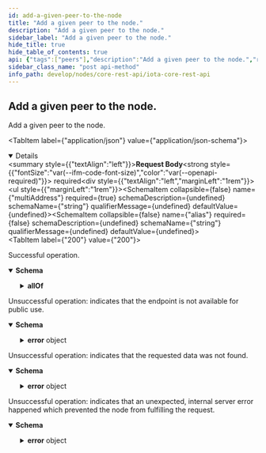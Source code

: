 ```yaml
---
id: add-a-given-peer-to-the-node
title: "Add a given peer to the node."
description: "Add a given peer to the node."
sidebar_label: "Add a given peer to the node."
hide_title: true
hide_table_of_contents: true
api: {"tags":["peers"],"description":"Add a given peer to the node.","requestBody":{"content":{"application/json":{"schema":{"description":"Adds a given peer to the node.","properties":{"multiAddress":{"type":"string"},"alias":{"type":"string"}},"required":["multiAddress"]},"examples":{"default":{"value":{"multiAddress":"/dns/abc.com/tcp/15602/p2p/12D3KooWMajsSUxSUFb3CRgmJvygYCGd27uMDdppVYNGud7xuKG5","alias":"abc.com"}}}}},"required":true},"responses":{"200":{"description":"Successful operation.","content":{"application/json":{"schema":{"description":"Returns information about an added peer.","properties":{"allOf":{"description":"The peer of a node.","properties":{"id":{"type":"string","description":"The identifier of the peer."},"multiAddresses":{"type":"array","items":{"type":"string"},"description":"The addresses of the peer."},"alias":{"type":"string","description":"The alias of the peer."},"relation":{"type":"string","enum":["known","unknown","autopeered"]},"connected":{"type":"boolean","description":"Tells whether the peer is connected or not."},"gossip":{"allOf":[{"description":"Information about the gossip stream with the peer.","properties":{"heartbeat":{"description":"Information about the most recent heartbeat of the peer. The heartbeat is `null` if none has been received yet.","allOf":[{"properties":{"solidMilestoneIndex":{"type":"integer","description":"The most recent milestone that has been solidified by the node."},"prunedMilestoneIndex":{"type":"integer","description":"Tells from which starting point the node holds data."},"latestMilestoneIndex":{"type":"integer","description":"The most recent milestone known to the node."},"connectedNeighbors":{"type":"integer","description":"Tells how many connected peers the node has."},"syncedNeighbors":{"type":"integer","description":"Tells how many synced peers the node has."}},"required":["solidMilestoneIndex","prunedMilestoneIndex","latestMilestoneIndex","connectedNeighbors","syncedNeighbors"]}],"nullable":true},"metrics":{"description":"Metrics about the gossip stream with the peer.","allOf":[{"properties":{"newBlocks":{"type":"integer","description":"The number of received blocks that were new for the node."},"knownBlocks":{"type":"integer","description":"The number of received blocks that already were known to the node."},"receivedBlocks":{"type":"integer","description":"The number of received blocks from the peer."},"receivedBlockRequests":{"type":"integer","description":"The number of received block requests from the peer."},"receivedMilestoneRequests":{"type":"integer","description":"The number of received milestone requests from the peer."},"receivedHeartbeats":{"type":"integer","description":"The number of received heartbeats from the peer."},"sentBlocks":{"type":"integer","description":"The number of sent blocks to the peer."},"sentBlockRequests":{"type":"integer","description":"The number of sent block requests to the peer."},"sentMilestoneRequests":{"type":"integer","description":"The number of sent milestone requests to the peer."},"sentHeartbeats":{"type":"integer","description":"The number of sent heartbeats to the peer."},"droppedPackets":{"type":"integer","description":"The number of dropped packets."}},"required":["newBlocks","knownBlocks","receivedBlocks","receivedBlockRequests","receivedMilestoneRequests","receivedHeartbeats","sentBlocks","sentBlockRequests","sentMilestoneRequests","sentHeartbeats","droppedPackets"]}]}},"required":["heartbeat","metrics"]}]}},"required":["id","multiAddresses","relation","connected"]}}},"examples":{"default":{"value":{"id":"12D3KooWMajsSUxSUFb3CRgmJvygYCGd27uMDdppVYNGud7xuKG5","multiAddresses":["/dns/abc.com/tcp/15602"],"alias":"abc","relation":"known","connected":true,"gossip":{"heartbeat":{"solidMilestoneIndex":61527,"prunedMilestoneIndex":61200,"latestMilestoneIndex":61527,"connectedNeighbors":5,"syncedNeighbors":7},"metrics":{"newBlocks":3799,"knownBlocks":554,"receivedBlocks":4370,"receivedBlockRequests":0,"receivedMilestoneRequests":1,"receivedHeartbeats":1,"sentBlocks":6,"sentBlockRequests":4325,"sentMilestoneRequests":31,"sentHeartbeats":9,"droppedPackets":0}}}}}}}},"403":{"description":"Unsuccessful operation: indicates that the endpoint is not available for public use.","content":{"application/json":{"schema":{"description":"Indicates that this endpoint is not available for public use.","allOf":[{"description":"The error format.","properties":{"error":{"type":"object","properties":{"code":{"type":"string","description":"The application error code."},"message":{"type":"string","description":"The error reason."}},"required":["code","message"]}},"required":["error"]}],"example":{"error":{"code":403,"message":"not available for public use"}}}}}},"404":{"description":"Unsuccessful operation: indicates that the requested data was not found.","content":{"application/json":{"schema":{"description":"Indicates that the data was not found.","allOf":[{"description":"The error format.","properties":{"error":{"type":"object","properties":{"code":{"type":"string","description":"The application error code."},"message":{"type":"string","description":"The error reason."}},"required":["code","message"]}},"required":["error"]}],"example":{"error":{"code":404,"message":"could not find data"}}}}}},"500":{"description":"Unsuccessful operation: indicates that an unexpected, internal server error happened which prevented the node from fulfilling the request.","content":{"application/json":{"schema":{"description":"Indicates that the server encountered an unexpected condition, which prevented it from fulfilling the request by the client.","allOf":[{"description":"The error format.","properties":{"error":{"type":"object","properties":{"code":{"type":"string","description":"The application error code."},"message":{"type":"string","description":"The error reason."}},"required":["code","message"]}},"required":["error"]}],"example":{"error":{"code":500,"message":"internal server error"}}}}}}},"method":"post","path":"/api/core/v2/peers","servers":[{"url":"http://127.0.0.1:14265"}],"jsonRequestBodyExample":{"multiAddress":"string","alias":"string"},"info":{"title":"IOTA CORE REST API","description":"This document specifies the REST API for IOTA CORE node software.","contact":{"email":"contact@iota.org"},"license":{"name":"Apache 2.0","url":"http://www.apache.org/licenses/LICENSE-2.0.html"},"version":"2.0.0"},"postman":{"name":"Add a given peer to the node.","description":{"content":"Add a given peer to the node.","type":"text/plain"},"url":{"path":["api","core","v2","peers"],"host":["{{baseUrl}}"],"query":[],"variable":[]},"header":[{"key":"Content-Type","value":"application/json"},{"key":"Accept","value":"application/json"}],"method":"POST","body":{"mode":"raw","raw":"\"\"","options":{"raw":{"language":"json"}}}}}
sidebar_class_name: "post api-method"
info_path: develop/nodes/core-rest-api/iota-core-rest-api
---
```



## Add a given peer to the node.



Add a given peer to the node.

<MimeTabs><TabItem label={"application/json"} value={"application/json-schema"}><details style={{}} data-collapsed={false} open={true}><summary style={{"textAlign":"left"}}><strong>Request Body</strong><strong style={{"fontSize":"var(--ifm-code-font-size)","color":"var(--openapi-required)"}}> required</strong></summary><div style={{"textAlign":"left","marginLeft":"1rem"}}></div><ul style={{"marginLeft":"1rem"}}><SchemaItem collapsible={false} name={"multiAddress"} required={true} schemaDescription={undefined} schemaName={"string"} qualifierMessage={undefined} defaultValue={undefined}></SchemaItem><SchemaItem collapsible={false} name={"alias"} required={false} schemaDescription={undefined} schemaName={"string"} qualifierMessage={undefined} defaultValue={undefined}></SchemaItem></ul></details></TabItem></MimeTabs><div><ApiTabs><TabItem label={"200"} value={"200"}><div>

Successful operation.

</div><div><MimeTabs schemaType={"response"}><TabItem label={"application/json"} value={"application/json"}><SchemaTabs><TabItem label={"Schema"} value={"Schema"}><details style={{}} data-collapsed={false} open={true}><summary style={{"textAlign":"left"}}><strong>Schema</strong></summary><div style={{"textAlign":"left","marginLeft":"1rem"}}></div><ul style={{"marginLeft":"1rem"}}><SchemaItem collapsible={true} className={"schemaItem"}><details style={{}}><summary style={{}}><strong>allOf</strong><span style={{"opacity":"0.6"}}> </span></summary><div style={{"marginLeft":"1rem"}}><div style={{"marginTop":".5rem","marginBottom":".5rem"}}>

The peer of a node.

</div><SchemaItem collapsible={false} name={"id"} required={false} schemaDescription={"The identifier of the peer."} schemaName={"string"} qualifierMessage={undefined} defaultValue={undefined}></SchemaItem><SchemaItem collapsible={false} name={"multiAddresses"} required={false} schemaDescription={"The addresses of the peer."} schemaName={"string[]"} qualifierMessage={undefined} defaultValue={undefined}></SchemaItem><SchemaItem collapsible={false} name={"alias"} required={false} schemaDescription={"The alias of the peer."} schemaName={"string"} qualifierMessage={undefined} defaultValue={undefined}></SchemaItem><SchemaItem collapsible={false} name={"relation"} required={false} schemaDescription={undefined} schemaName={"string"} qualifierMessage={"**Possible values:** [`known`, `unknown`, `autopeered`]"} defaultValue={undefined}></SchemaItem><SchemaItem collapsible={false} name={"connected"} required={false} schemaDescription={"Tells whether the peer is connected or not."} schemaName={"boolean"} qualifierMessage={undefined} defaultValue={undefined}></SchemaItem><SchemaItem collapsible={true} className={"schemaItem"}><details style={{}}><summary style={{}}><strong>gossip</strong><span style={{"opacity":"0.6"}}> </span></summary><div style={{"marginLeft":"1rem"}}><div style={{"marginTop":".5rem","marginBottom":".5rem"}}>

Information about the gossip stream with the peer.

</div><SchemaItem collapsible={true} className={"schemaItem"}><details style={{}}><summary style={{}}><strong>heartbeat</strong><span style={{"opacity":"0.6"}}> </span></summary><div style={{"marginLeft":"1rem"}}><div style={{"marginTop":".5rem","marginBottom":".5rem"}}>

Information about the most recent heartbeat of the peer. The heartbeat is `null` if none has been received yet.

</div><SchemaItem collapsible={false} name={"solidMilestoneIndex"} required={false} schemaDescription={"The most recent milestone that has been solidified by the node."} schemaName={"integer"} qualifierMessage={undefined} defaultValue={undefined}></SchemaItem><SchemaItem collapsible={false} name={"prunedMilestoneIndex"} required={false} schemaDescription={"Tells from which starting point the node holds data."} schemaName={"integer"} qualifierMessage={undefined} defaultValue={undefined}></SchemaItem><SchemaItem collapsible={false} name={"latestMilestoneIndex"} required={false} schemaDescription={"The most recent milestone known to the node."} schemaName={"integer"} qualifierMessage={undefined} defaultValue={undefined}></SchemaItem><SchemaItem collapsible={false} name={"connectedNeighbors"} required={false} schemaDescription={"Tells how many connected peers the node has."} schemaName={"integer"} qualifierMessage={undefined} defaultValue={undefined}></SchemaItem><SchemaItem collapsible={false} name={"syncedNeighbors"} required={false} schemaDescription={"Tells how many synced peers the node has."} schemaName={"integer"} qualifierMessage={undefined} defaultValue={undefined}></SchemaItem></div></details></SchemaItem><SchemaItem collapsible={true} className={"schemaItem"}><details style={{}}><summary style={{}}><strong>metrics</strong><span style={{"opacity":"0.6"}}> </span></summary><div style={{"marginLeft":"1rem"}}><div style={{"marginTop":".5rem","marginBottom":".5rem"}}>

Metrics about the gossip stream with the peer.

</div><SchemaItem collapsible={false} name={"newBlocks"} required={false} schemaDescription={"The number of received blocks that were new for the node."} schemaName={"integer"} qualifierMessage={undefined} defaultValue={undefined}></SchemaItem><SchemaItem collapsible={false} name={"knownBlocks"} required={false} schemaDescription={"The number of received blocks that already were known to the node."} schemaName={"integer"} qualifierMessage={undefined} defaultValue={undefined}></SchemaItem><SchemaItem collapsible={false} name={"receivedBlocks"} required={false} schemaDescription={"The number of received blocks from the peer."} schemaName={"integer"} qualifierMessage={undefined} defaultValue={undefined}></SchemaItem><SchemaItem collapsible={false} name={"receivedBlockRequests"} required={false} schemaDescription={"The number of received block requests from the peer."} schemaName={"integer"} qualifierMessage={undefined} defaultValue={undefined}></SchemaItem><SchemaItem collapsible={false} name={"receivedMilestoneRequests"} required={false} schemaDescription={"The number of received milestone requests from the peer."} schemaName={"integer"} qualifierMessage={undefined} defaultValue={undefined}></SchemaItem><SchemaItem collapsible={false} name={"receivedHeartbeats"} required={false} schemaDescription={"The number of received heartbeats from the peer."} schemaName={"integer"} qualifierMessage={undefined} defaultValue={undefined}></SchemaItem><SchemaItem collapsible={false} name={"sentBlocks"} required={false} schemaDescription={"The number of sent blocks to the peer."} schemaName={"integer"} qualifierMessage={undefined} defaultValue={undefined}></SchemaItem><SchemaItem collapsible={false} name={"sentBlockRequests"} required={false} schemaDescription={"The number of sent block requests to the peer."} schemaName={"integer"} qualifierMessage={undefined} defaultValue={undefined}></SchemaItem><SchemaItem collapsible={false} name={"sentMilestoneRequests"} required={false} schemaDescription={"The number of sent milestone requests to the peer."} schemaName={"integer"} qualifierMessage={undefined} defaultValue={undefined}></SchemaItem><SchemaItem collapsible={false} name={"sentHeartbeats"} required={false} schemaDescription={"The number of sent heartbeats to the peer."} schemaName={"integer"} qualifierMessage={undefined} defaultValue={undefined}></SchemaItem><SchemaItem collapsible={false} name={"droppedPackets"} required={false} schemaDescription={"The number of dropped packets."} schemaName={"integer"} qualifierMessage={undefined} defaultValue={undefined}></SchemaItem></div></details></SchemaItem></div></details></SchemaItem></div></details></SchemaItem></ul></details></TabItem><TabItem label={"Example (from schema)"} value={"Example (from schema)"}><ResponseSamples responseExample={"{\n  \"allOf\": {\n    \"id\": \"string\",\n    \"multiAddresses\": [\n      \"string\"\n    ],\n    \"alias\": \"string\",\n    \"relation\": \"known\",\n    \"connected\": true,\n    \"gossip\": {\n      \"heartbeat\": {\n        \"solidMilestoneIndex\": 0,\n        \"prunedMilestoneIndex\": 0,\n        \"latestMilestoneIndex\": 0,\n        \"connectedNeighbors\": 0,\n        \"syncedNeighbors\": 0\n      },\n      \"metrics\": {\n        \"newBlocks\": 0,\n        \"knownBlocks\": 0,\n        \"receivedBlocks\": 0,\n        \"receivedBlockRequests\": 0,\n        \"receivedMilestoneRequests\": 0,\n        \"receivedHeartbeats\": 0,\n        \"sentBlocks\": 0,\n        \"sentBlockRequests\": 0,\n        \"sentMilestoneRequests\": 0,\n        \"sentHeartbeats\": 0,\n        \"droppedPackets\": 0\n      }\n    }\n  }\n}"} language={"json"}></ResponseSamples></TabItem><TabItem label={"Default"} value={"Default"}><ResponseSamples responseExample={"{\n  \"id\": \"12D3KooWMajsSUxSUFb3CRgmJvygYCGd27uMDdppVYNGud7xuKG5\",\n  \"multiAddresses\": [\n    \"/dns/abc.com/tcp/15602\"\n  ],\n  \"alias\": \"abc\",\n  \"relation\": \"known\",\n  \"connected\": true,\n  \"gossip\": {\n    \"heartbeat\": {\n      \"solidMilestoneIndex\": 61527,\n      \"prunedMilestoneIndex\": 61200,\n      \"latestMilestoneIndex\": 61527,\n      \"connectedNeighbors\": 5,\n      \"syncedNeighbors\": 7\n    },\n    \"metrics\": {\n      \"newBlocks\": 3799,\n      \"knownBlocks\": 554,\n      \"receivedBlocks\": 4370,\n      \"receivedBlockRequests\": 0,\n      \"receivedMilestoneRequests\": 1,\n      \"receivedHeartbeats\": 1,\n      \"sentBlocks\": 6,\n      \"sentBlockRequests\": 4325,\n      \"sentMilestoneRequests\": 31,\n      \"sentHeartbeats\": 9,\n      \"droppedPackets\": 0\n    }\n  }\n}"} language={"json"}></ResponseSamples></TabItem></SchemaTabs></TabItem></MimeTabs></div></TabItem><TabItem label={"403"} value={"403"}><div>

Unsuccessful operation: indicates that the endpoint is not available for public use.

</div><div><MimeTabs schemaType={"response"}><TabItem label={"application/json"} value={"application/json"}><SchemaTabs><TabItem label={"Schema"} value={"Schema"}><details style={{}} data-collapsed={false} open={true}><summary style={{"textAlign":"left"}}><strong>Schema</strong></summary><div style={{"textAlign":"left","marginLeft":"1rem"}}></div><ul style={{"marginLeft":"1rem"}}><SchemaItem collapsible={true} className={"schemaItem"}><details style={{}}><summary style={{}}><strong>error</strong><span style={{"opacity":"0.6"}}> object</span></summary><div style={{"marginLeft":"1rem"}}><SchemaItem collapsible={false} name={"code"} required={false} schemaDescription={"The application error code."} schemaName={"string"} qualifierMessage={undefined} defaultValue={undefined}></SchemaItem><SchemaItem collapsible={false} name={"message"} required={false} schemaDescription={"The error reason."} schemaName={"string"} qualifierMessage={undefined} defaultValue={undefined}></SchemaItem></div></details></SchemaItem></ul></details></TabItem><TabItem label={"Example (from schema)"} value={"Example (from schema)"}><ResponseSamples responseExample={"{\n  \"error\": {\n    \"code\": 403,\n    \"message\": \"not available for public use\"\n  }\n}"} language={"json"}></ResponseSamples></TabItem></SchemaTabs></TabItem></MimeTabs></div></TabItem><TabItem label={"404"} value={"404"}><div>

Unsuccessful operation: indicates that the requested data was not found.

</div><div><MimeTabs schemaType={"response"}><TabItem label={"application/json"} value={"application/json"}><SchemaTabs><TabItem label={"Schema"} value={"Schema"}><details style={{}} data-collapsed={false} open={true}><summary style={{"textAlign":"left"}}><strong>Schema</strong></summary><div style={{"textAlign":"left","marginLeft":"1rem"}}></div><ul style={{"marginLeft":"1rem"}}><SchemaItem collapsible={true} className={"schemaItem"}><details style={{}}><summary style={{}}><strong>error</strong><span style={{"opacity":"0.6"}}> object</span></summary><div style={{"marginLeft":"1rem"}}><SchemaItem collapsible={false} name={"code"} required={false} schemaDescription={"The application error code."} schemaName={"string"} qualifierMessage={undefined} defaultValue={undefined}></SchemaItem><SchemaItem collapsible={false} name={"message"} required={false} schemaDescription={"The error reason."} schemaName={"string"} qualifierMessage={undefined} defaultValue={undefined}></SchemaItem></div></details></SchemaItem></ul></details></TabItem><TabItem label={"Example (from schema)"} value={"Example (from schema)"}><ResponseSamples responseExample={"{\n  \"error\": {\n    \"code\": 404,\n    \"message\": \"could not find data\"\n  }\n}"} language={"json"}></ResponseSamples></TabItem></SchemaTabs></TabItem></MimeTabs></div></TabItem><TabItem label={"500"} value={"500"}><div>

Unsuccessful operation: indicates that an unexpected, internal server error happened which prevented the node from fulfilling the request.

</div><div><MimeTabs schemaType={"response"}><TabItem label={"application/json"} value={"application/json"}><SchemaTabs><TabItem label={"Schema"} value={"Schema"}><details style={{}} data-collapsed={false} open={true}><summary style={{"textAlign":"left"}}><strong>Schema</strong></summary><div style={{"textAlign":"left","marginLeft":"1rem"}}></div><ul style={{"marginLeft":"1rem"}}><SchemaItem collapsible={true} className={"schemaItem"}><details style={{}}><summary style={{}}><strong>error</strong><span style={{"opacity":"0.6"}}> object</span></summary><div style={{"marginLeft":"1rem"}}><SchemaItem collapsible={false} name={"code"} required={false} schemaDescription={"The application error code."} schemaName={"string"} qualifierMessage={undefined} defaultValue={undefined}></SchemaItem><SchemaItem collapsible={false} name={"message"} required={false} schemaDescription={"The error reason."} schemaName={"string"} qualifierMessage={undefined} defaultValue={undefined}></SchemaItem></div></details></SchemaItem></ul></details></TabItem><TabItem label={"Example (from schema)"} value={"Example (from schema)"}><ResponseSamples responseExample={"{\n  \"error\": {\n    \"code\": 500,\n    \"message\": \"internal server error\"\n  }\n}"} language={"json"}></ResponseSamples></TabItem></SchemaTabs></TabItem></MimeTabs></div></TabItem></ApiTabs></div>
      